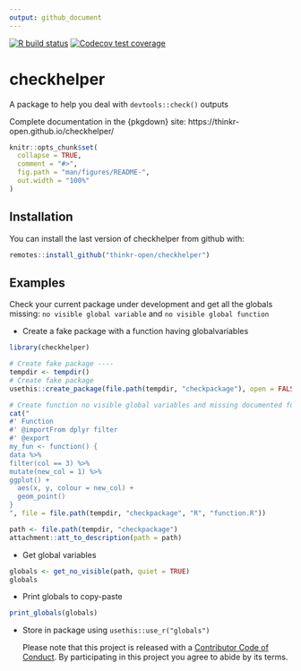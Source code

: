 ```yaml
---
output: github_document
---
```


<!-- README.md is generated from README.Rmd. Please edit that file -->

<!-- badges: start -->
[![R build status](https://github.com/ThinkR-open/checkhelper/workflows/R-CMD-check/badge.svg)](https://github.com/ThinkR-open/checkhelper/actions)
[![Codecov test coverage](https://codecov.io/gh/ThinkR-open/checkhelper/branch/master/graph/badge.svg)](https://codecov.io/gh/ThinkR-open/checkhelper?branch=master)
<!-- badges: end -->
  
# checkhelper
A package to help you deal with `devtools::check()` outputs

Complete documentation in the {pkgdown} site: https://thinkr-open.github.io/checkhelper/

```r
knitr::opts_chunk$set(
  collapse = TRUE,
  comment = "#>",
  fig.path = "man/figures/README-",
  out.width = "100%"
)
```


## Installation

You can install the last version of checkhelper from github with:

``` r
remotes::install_github("thinkr-open/checkhelper")
```

## Examples

Check your current package under development and get all the globals missing: `no visible global variable` and `no visible global function`

- Create a fake package with a function having globalvariables
```r
library(checkhelper)

# Create fake package ----
tempdir <- tempdir()
# Create fake package
usethis::create_package(file.path(tempdir, "checkpackage"), open = FALSE)

# Create function no visible global variables and missing documented functions
cat("
#' Function
#' @importFrom dplyr filter
#' @export
my_fun <- function() {
data %>%
filter(col == 3) %>%
mutate(new_col = 1) %>%
ggplot() +
  aes(x, y, colour = new_col) +
  geom_point()
}
", file = file.path(tempdir, "checkpackage", "R", "function.R"))

path <- file.path(tempdir, "checkpackage")
attachment::att_to_description(path = path)
```

- Get global variables
```r
globals <- get_no_visible(path, quiet = TRUE)
globals
```

- Print globals to copy-paste
```r
print_globals(globals)
```

- Store in package using `usethis::use_r("globals")`


  Please note that this project is released with a [Contributor Code of Conduct](CODE_OF_CONDUCT.md).
  By participating in this project you agree to abide by its terms.
